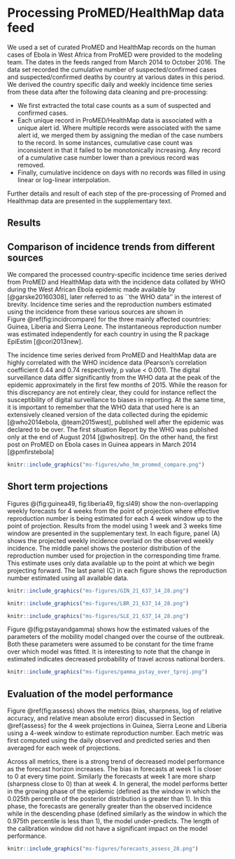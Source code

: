 # Processing ProMED/HealthMap data feed

We used a set of curated ProMED and HealthMap records on the human 
cases of 
Ebola in West Africa from ProMED were provided to the modeling
team. The dates in the feeds ranged from March 2014 to October 2016.
The data set recorded the cumulative number of suspected/confirmed
cases and suspected/confirmed deaths by country at various dates
in this period. We derived the country specific daily and 
weekly incidence time series from these data after the 
following data cleaning and pre-processing:

+ We first extracted the total case
counts as a sum of suspected and confirmed cases. 
+ Each unique record 
in ProMED/HealthMap data is associated with a unique alert id.  Where
multiple records were associated with the same alert id, we merged
them by assigning the median of the case numbers to the record. In
some instances, cumulative case count was inconsistent in that it
failed to be monotonically increasing. Any record of a 
cumulative case number lower than a previous record was removed.
+ Finally, cumulative incidence on days with no records was
filled in using linear or log-linear interpolation. 

Further details and result of 
each step of the pre-processing of Promed and 
Healthmap data are presented in the supplementary text.


## Results

## Comparison of incidence trends from different sources

We compared the processed country-specific incidence time 
series derived  from ProMED and HealthMap
data with the incidence data collated by WHO during the West 
African Ebola epidemic  made available by [@garske20160308], 
later referred to as ``the WHO data'' in the interest of brevity. 
Incidence time series and the reproduction numbers estimated using the
incidence from these various sources are shown in  
Figure \@ref(fig:incidrcompare) for the three mainly affected 
countries: Guinea, Liberia and Sierra Leone.  The instantaneous 
reproduction number was estimated independently for each country in
using the R package EpiEstim [@cori2013new]. 


The incidence time series derived from ProMED and HealthMap data are 
highly correlated with the WHO incidence data (Pearson's correlation
coefficient 0.44 and 0.74 respectively, p value < 0.001). The digital 
surveillance data differ significantly from the WHO data at the peak 
of the epidemic approximately in the first few months of 2015. While 
the reason for this discrepancy are not entirely clear, they could 
for instance reflect the susceptibility of digital surveillance to
biases in reporting. At the same time, it is important to remember
that the WHO data that used here is an extensively cleaned
version of the data collected during the epidemic [@who2014ebola, 
@team2015west], published well after the epidemic was declared to be 
over. The first situation Report by the WHO was published only at the
end of August 2014 [@whositrep]. On the other hand, the first post
on ProMED on Ebola cases in Guinea appears in March 2014 [@pmfirstebola]

```r
knitr::include_graphics("ms-figures/who_hm_promed_compare.png")
```


## Short term projections

Figures \@(fig:guinea49, fig:liberia49, fig:sl49) show the
non-overlapping weekly forecasts for 4 weeks from the point of 
projection where effective 
reproduction number is being estimated for each 4 week window 
up to the point of projection. Results from the model using
1 week and 3 weeks time window are presented in the supplementary 
text. In each figure, panel (A) shows the projected weekly 
incidence overlaid on the observed weekly incidence. The middle 
panel shows the posterior distribution of the reproduction
number used for projection in the corresponding time frame. This
estimate uses only data available up to the point at which we
begin projecting forward. The last panel (C) in each figure 
shows the reproduction number estimated using all available data.


```r
knitr::include_graphics("ms-figures/GIN_21_637_14_28.png")
```


```r
knitr::include_graphics("ms-figures/LBR_21_637_14_28.png")
```


```r
knitr::include_graphics("ms-figures/SLE_21_637_14_28.png")
```

Figure \@(fig:pstayandgamma) shows how the estimated values of 
the parameters of the mobility model changed over the course of
the outbreak. Both these parameters were assumed to be constant
for the time frame over which model was fitted. It is interesting
to note that the change in estimated indicates decreased probability
of travel across national borders.

```r
knitr::include_graphics("ms-figures/gamma_pstay_over_tproj.png")
```
## Evaluation of the model performance

Figure \@ref(fig:assess) shows the metrics (bias,
sharpness, log of relative accuracy, and relative mean absolute error) 
discussed in Section \@ref{assess} for the 4 week projections in 
Guinea, Sierra Leone and Liberia using a 4-week window to estimate
reproduction number. Each metric was first computed using the daily
observed and predicted series and then averaged for each week of
projections.

Across all metrics, there is a strong trend of decreased model
performance as the forecast horizon increases. The bias in forecasts
at week 1 is closer to 0 at every time point. Similarly the forecasts
at week 1 are more sharp (sharpness close to 0) than at week 4. In
general, the model performs better in the growing phase of the
epidemic (defined as the window in which the 0.025th percentile of the
posterior distribution is greater than 1). In this phase, the
forecasts are generally greater than the observed incidence while in 
the descending phase (defined similarly as the window in which the 
0.975th percentile is less than 1), the model under-predicts. The
length of the calibration window did not have a significant impact on 
the model performance.




```r
knitr::include_graphics("ms-figures/forecasts_assess_28.png")
```
